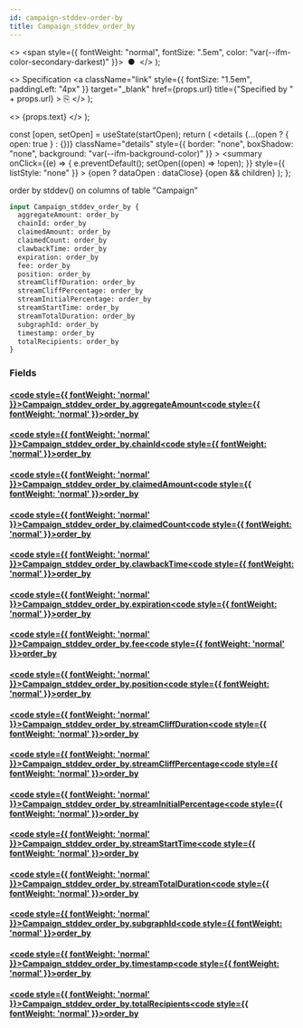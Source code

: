 ```yaml
---
id: campaign-stddev-order-by
title: Campaign_stddev_order_by
---
```


<head>
  <meta content="noindex" name="robots" />
  <meta charset="utf-8" />
</head>

  <>
    <span style={{ fontWeight: "normal", fontSize: ".5em", color: "var(--ifm-color-secondary-darkest)" }}>
      &nbsp;●&nbsp;
    </span>
  </>
);

  <>
    Specification
    <a
      className="link"
      style={{ fontSize: "1.5em", paddingLeft: "4px" }}
      target="_blank"
      href={props.url}
      title={"Specified by " + props.url}
    >
      ⎘
    </a>
  </>
);

  <>
    <span className={props.class}>{props.text}</span>
  </>
);


  const [open, setOpen] = useState(startOpen);
  return (
    <details
      {...(open ? { open: true } : {})}
      className="details"
      style={{ border: "none", boxShadow: "none", background: "var(--ifm-background-color)" }}
    >
      <summary
        onClick={(e) => {
          e.preventDefault();
          setOpen((open) => !open);
        }}
        style={{ listStyle: "none" }}
      >
        {open ? dataOpen : dataClose}
      </summary>
      {open && children}
    </details>
  );
};

order by stddev() on columns of table "Campaign"

```graphql
input Campaign_stddev_order_by {
  aggregateAmount: order_by
  chainId: order_by
  claimedAmount: order_by
  claimedCount: order_by
  clawbackTime: order_by
  expiration: order_by
  fee: order_by
  position: order_by
  streamCliffDuration: order_by
  streamCliffPercentage: order_by
  streamInitialPercentage: order_by
  streamStartTime: order_by
  streamTotalDuration: order_by
  subgraphId: order_by
  timestamp: order_by
  totalRecipients: order_by
}
```

### Fields

#### [<code style={{ fontWeight: 'normal' }}>Campaign_stddev_order_by.<b>aggregateAmount</b></code>](#)<Bullet />[<code style={{ fontWeight: 'normal' }}><b>order_by</b></code>](/docs/api/airdrops/graphql/envio/enums/order-by.mdx) <Badge class="badge badge--secondary " text="enum"/>

#### [<code style={{ fontWeight: 'normal' }}>Campaign_stddev_order_by.<b>chainId</b></code>](#)<Bullet />[<code style={{ fontWeight: 'normal' }}><b>order_by</b></code>](/docs/api/airdrops/graphql/envio/enums/order-by.mdx) <Badge class="badge badge--secondary " text="enum"/>

#### [<code style={{ fontWeight: 'normal' }}>Campaign_stddev_order_by.<b>claimedAmount</b></code>](#)<Bullet />[<code style={{ fontWeight: 'normal' }}><b>order_by</b></code>](/docs/api/airdrops/graphql/envio/enums/order-by.mdx) <Badge class="badge badge--secondary " text="enum"/>

#### [<code style={{ fontWeight: 'normal' }}>Campaign_stddev_order_by.<b>claimedCount</b></code>](#)<Bullet />[<code style={{ fontWeight: 'normal' }}><b>order_by</b></code>](/docs/api/airdrops/graphql/envio/enums/order-by.mdx) <Badge class="badge badge--secondary " text="enum"/>

#### [<code style={{ fontWeight: 'normal' }}>Campaign_stddev_order_by.<b>clawbackTime</b></code>](#)<Bullet />[<code style={{ fontWeight: 'normal' }}><b>order_by</b></code>](/docs/api/airdrops/graphql/envio/enums/order-by.mdx) <Badge class="badge badge--secondary " text="enum"/>

#### [<code style={{ fontWeight: 'normal' }}>Campaign_stddev_order_by.<b>expiration</b></code>](#)<Bullet />[<code style={{ fontWeight: 'normal' }}><b>order_by</b></code>](/docs/api/airdrops/graphql/envio/enums/order-by.mdx) <Badge class="badge badge--secondary " text="enum"/>

#### [<code style={{ fontWeight: 'normal' }}>Campaign_stddev_order_by.<b>fee</b></code>](#)<Bullet />[<code style={{ fontWeight: 'normal' }}><b>order_by</b></code>](/docs/api/airdrops/graphql/envio/enums/order-by.mdx) <Badge class="badge badge--secondary " text="enum"/>

#### [<code style={{ fontWeight: 'normal' }}>Campaign_stddev_order_by.<b>position</b></code>](#)<Bullet />[<code style={{ fontWeight: 'normal' }}><b>order_by</b></code>](/docs/api/airdrops/graphql/envio/enums/order-by.mdx) <Badge class="badge badge--secondary " text="enum"/>

#### [<code style={{ fontWeight: 'normal' }}>Campaign_stddev_order_by.<b>streamCliffDuration</b></code>](#)<Bullet />[<code style={{ fontWeight: 'normal' }}><b>order_by</b></code>](/docs/api/airdrops/graphql/envio/enums/order-by.mdx) <Badge class="badge badge--secondary " text="enum"/>

#### [<code style={{ fontWeight: 'normal' }}>Campaign_stddev_order_by.<b>streamCliffPercentage</b></code>](#)<Bullet />[<code style={{ fontWeight: 'normal' }}><b>order_by</b></code>](/docs/api/airdrops/graphql/envio/enums/order-by.mdx) <Badge class="badge badge--secondary " text="enum"/>

#### [<code style={{ fontWeight: 'normal' }}>Campaign_stddev_order_by.<b>streamInitialPercentage</b></code>](#)<Bullet />[<code style={{ fontWeight: 'normal' }}><b>order_by</b></code>](/docs/api/airdrops/graphql/envio/enums/order-by.mdx) <Badge class="badge badge--secondary " text="enum"/>

#### [<code style={{ fontWeight: 'normal' }}>Campaign_stddev_order_by.<b>streamStartTime</b></code>](#)<Bullet />[<code style={{ fontWeight: 'normal' }}><b>order_by</b></code>](/docs/api/airdrops/graphql/envio/enums/order-by.mdx) <Badge class="badge badge--secondary " text="enum"/>

#### [<code style={{ fontWeight: 'normal' }}>Campaign_stddev_order_by.<b>streamTotalDuration</b></code>](#)<Bullet />[<code style={{ fontWeight: 'normal' }}><b>order_by</b></code>](/docs/api/airdrops/graphql/envio/enums/order-by.mdx) <Badge class="badge badge--secondary " text="enum"/>

#### [<code style={{ fontWeight: 'normal' }}>Campaign_stddev_order_by.<b>subgraphId</b></code>](#)<Bullet />[<code style={{ fontWeight: 'normal' }}><b>order_by</b></code>](/docs/api/airdrops/graphql/envio/enums/order-by.mdx) <Badge class="badge badge--secondary " text="enum"/>

#### [<code style={{ fontWeight: 'normal' }}>Campaign_stddev_order_by.<b>timestamp</b></code>](#)<Bullet />[<code style={{ fontWeight: 'normal' }}><b>order_by</b></code>](/docs/api/airdrops/graphql/envio/enums/order-by.mdx) <Badge class="badge badge--secondary " text="enum"/>

#### [<code style={{ fontWeight: 'normal' }}>Campaign_stddev_order_by.<b>totalRecipients</b></code>](#)<Bullet />[<code style={{ fontWeight: 'normal' }}><b>order_by</b></code>](/docs/api/airdrops/graphql/envio/enums/order-by.mdx) <Badge class="badge badge--secondary " text="enum"/>
